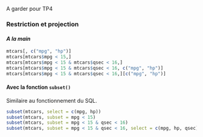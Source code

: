 

A garder pour TP4


### Restriction et projection

#### *A la main*

```r
mtcars[, c("mpg", "hp")]
mtcars[mtcars$mpg < 15,]
mtcars[mtcars$mpg < 15 & mtcars$qsec < 16,]
mtcars[mtcars$mpg < 15 & mtcars$qsec < 16, c("mpg", "hp")]
mtcars[mtcars$mpg < 15 & mtcars$qsec < 16,][c("mpg", "hp")]
```

#### Avec la fonction `subset()`

Similaire au fonctionnement du SQL.

```r
subset(mtcars, select = c(mpg, hp))
subset(mtcars, subset = mpg < 15)
subset(mtcars, subset = mpg < 15 & qsec < 16)
subset(mtcars, subset = mpg < 15 & qsec < 16, select = c(mpg, hp, qsec))
```

